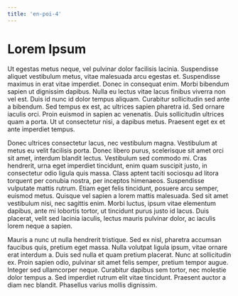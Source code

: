 ```yaml
---
title: 'en-poi-4'
---
```


# Lorem Ipsum

Ut egestas metus neque, vel pulvinar dolor facilisis lacinia. Suspendisse aliquet vestibulum metus, vitae malesuada arcu egestas et. Suspendisse maximus in erat vitae imperdiet. Donec in consequat enim. Morbi bibendum sapien ut dignissim dapibus. Nulla eu lectus vitae lacus finibus viverra non vel est. Duis id nunc id dolor tempus aliquam. Curabitur sollicitudin sed ante a bibendum. Sed tempus ex est, ac ultrices sapien pharetra id. Sed ornare iaculis orci. Proin euismod in sapien ac venenatis. Duis sollicitudin ultrices quam a porta. Ut ut consectetur nisi, a dapibus metus. Praesent eget ex et ante imperdiet tempus.

Donec ultrices consectetur lacus, nec vestibulum magna. Vestibulum at metus eu velit facilisis porta. Donec libero purus, scelerisque sit amet orci sit amet, interdum blandit lectus. Vestibulum sed commodo mi. Cras hendrerit, urna eget imperdiet tincidunt, enim quam suscipit justo, in consectetur odio ligula quis massa. Class aptent taciti sociosqu ad litora torquent per conubia nostra, per inceptos himenaeos. Suspendisse vulputate mattis rutrum. Etiam eget felis tincidunt, posuere arcu semper, euismod metus. Quisque vel sapien a lorem mattis malesuada. Sed sit amet vestibulum nisi, nec sagittis enim. Morbi luctus, ipsum vitae elementum dapibus, ante mi lobortis tortor, ut tincidunt purus justo id lacus. Duis placerat, velit sed lacinia iaculis, lectus mauris pulvinar dolor, ac iaculis lorem neque a sapien.

Mauris a nunc ut nulla hendrerit tristique. Sed ex nisl, pharetra accumsan faucibus quis, pretium eget massa. Nulla volutpat ligula ipsum, vitae ornare erat interdum a. Duis sed nulla et quam pretium placerat. Nunc at sollicitudin ex. Proin sapien odio, pulvinar sit amet felis semper, pretium tempor augue. Integer sed ullamcorper neque. Curabitur dapibus sem tortor, nec molestie dolor tempus a. Sed imperdiet rutrum elit vitae tincidunt. Praesent auctor a diam nec blandit. Phasellus varius mollis dignissim.
